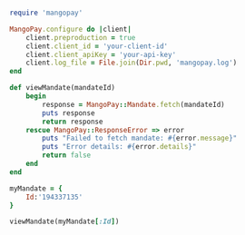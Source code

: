   
```ruby Ruby  

require 'mangopay'

MangoPay.configure do |client|
    client.preproduction = true
    client.client_id = 'your-client-id'
    client.client_apiKey = 'your-api-key'
    client.log_file = File.join(Dir.pwd, 'mangopay.log')
end

def viewMandate(mandateId)
    begin
        response = MangoPay::Mandate.fetch(mandateId)
        puts response
        return response
    rescue MangoPay::ResponseError => error
        puts "Failed to fetch mandate: #{error.message}"
        puts "Error details: #{error.details}"
        return false
    end
end

myMandate = {
    Id:'194337135'
}

viewMandate(myMandate[:Id])  
```